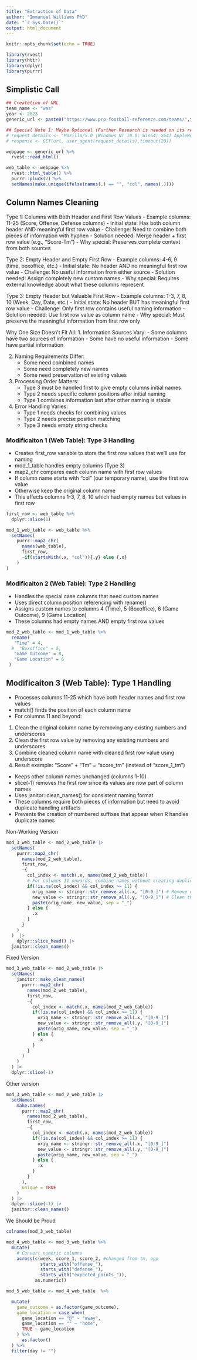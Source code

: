 ```yaml
---
title: "Extraction of Data"
author: "Immanuel Williams PhD"
date: "`r Sys.Date()`"
output: html_document
---
```


```r
knitr::opts_chunk$set(echo = TRUE)
```


```r
library(rvest)
library(httr)
library(dplyr)
library(purrr)
```



## Simplistic Call
```r
## Createtion of URL
team_name <- "was"
year <- 2023
generic_url <- paste0("https://www.pro-football-reference.com/teams/",team_name,"/",year,".htm#all_games")
```


```r
## Special Note 1: Maybe Optional (Further Research is needed on its relevance)
# request_details <- "Mozilla/5.0 (Windows NT 10.0; Win64; x64) AppleWebKit/537.36 (KHTML, like Gecko) Chrome/91.0.4472.124 Safari/537.36"
# response <- GET(url, user_agent(request_details),timeout(20))
```


```r
webpage <- generic_url %>% 
  rvest::read_html()

web_table <- webpage %>% 
  rvest::html_table() %>% 
  purrr::pluck(2) %>% 
  setNames(make.unique(ifelse(names(.) == "", "col", names(.))))
```


## Column Names Cleaning



Type 1: Columns with Both Header and First Row Values
- Example columns: 11-25 (Score, Offense, Defense columns)
- Initial state: Has both column header AND meaningful first row value
- Challenge: Need to combine both pieces of information with hyphen
- Solution needed: Merge header + first row value (e.g., "Score-Tm")
- Why special: Preserves complete context from both sources

Type 2: Empty Header and Empty First Row
- Example columns: 4-6, 9 (time, boxoffice, etc.)
- Initial state: No header AND no meaningful first row value
- Challenge: No useful information from either source
- Solution needed: Assign completely new custom names
- Why special: Requires external knowledge about what these columns represent

Type 3: Empty Header but Valuable First Row
- Example columns: 1-3, 7, 8, 10 (Week, Day, Date, etc.)
- Initial state: No header BUT has meaningful first row value
- Challenge: Only first row contains useful naming information
- Solution needed: Use first row value as column name
- Why special: Must preserve the meaningful information from first row only

Why One Size Doesn't Fit All:
1. Information Sources Vary:
   - Some columns have two sources of information
   - Some have no useful information
   - Some have partial information
   
2. Naming Requirements Differ:
   - Some need combined names
   - Some need completely new names
   - Some need preservation of existing values

3. Processing Order Matters:
   - Type 3 must be handled first to give empty columns initial names
   - Type 2 needs specific column positions after initial naming
   - Type 1 combines information last after other naming is stable

4. Error Handling Varies:
   - Type 1 needs checks for combining values
   - Type 2 needs precise position matching
   - Type 3 needs empty string checks


### Modificaiton 1 (Web Table): Type 3 Handling

- Creates first_row variable to store the first row values that we'll use for naming
- mod_1_table handles empty columns (Type 3)
- map2_chr compares each column name with first row values
- If column name starts with "col" (our temporary name), use the first row value
- Otherwise keep the original column name
- This affects columns 1-3, 7, 8, 10 which had empty names but values in first row

```r
first_row <- web_table %>% 
  dplyr::slice(1)

mod_1_web_table <- web_table %>% 
  setNames(
    purrr::map2_chr(
      names(web_table),
      first_row,
      ~if(startsWith(.x, "col")){.y} else {.x}
    )
)
```


### Modificaiton 2 (Web Table):  Type 2 Handling

- Handles the special case columns that need custom names
- Uses direct column position referencing with rename()
- Assigns custom names to columns 4 (Time), 5 (Boxoffice), 6 (Game Outcome), 9 (Game Location)
- These columns had empty names AND empty first row values


```r
mod_2_web_table <- mod_1_web_table %>% 
  rename(
   "Time" = 4,
  #  "Boxoffice" = 5,
   "Game Outcome" = 8,
   "Game Location" = 6
 )
```


## Modificaiton 3 (Web Table): Type 1 Handling

- Processes columns 11-25 which have both header names and first row values
- match() finds the position of each column name
- For columns 11 and beyond:

1. Clean the original column name by removing any existing numbers and underscores
2. Clean the first row value by removing any existing numbers and underscores
3. Combine cleaned column name with cleaned first row value using underscore
4. Result example: "Score" + "Tm" = "score_tm" (instead of "score_1_tm")

- Keeps other column names unchanged (columns 1-10)
- slice(-1) removes the first row since its values are now part of column names
- Uses janitor::clean_names() for consistent naming format
- These columns require both pieces of information but need to avoid duplicate handling artifacts
- Prevents the creation of numbered suffixes that appear when R handles duplicate names

Non-Working Version
```r
mod_3_web_table <- mod_2_web_table |>
  setNames(
    purrr::map2_chr(
      names(mod_2_web_table),
      first_row,
      ~{
        col_index <- match(.x, names(mod_2_web_table))
        # For columns 11 onwards, combine names without creating duplicates
        if(!is.na(col_index) && col_index >= 11) {
          orig_name <- stringr::str_remove_all(.x, "[0-9_]") # Remove existing numbers/underscores
          new_value <- stringr::str_remove_all(.y, "[0-9_]") # Clean the value too
          paste(orig_name, new_value, sep = "_")
        } else {
          .x
        }
      }
    )
  )  |>
    dplyr::slice_head() |>
  janitor::clean_names()
```
Fixed Version
```r
mod_3_web_table <- mod_2_web_table |>
  setNames(
    janitor::make_clean_names(
      purrr::map2_chr(
        names(mod_2_web_table),
        first_row,
        ~{
          col_index <- match(.x, names(mod_2_web_table))
          if(!is.na(col_index) && col_index >= 11) {
            orig_name <- stringr::str_remove_all(.x, "[0-9_]")
            new_value <- stringr::str_remove_all(.y, "[0-9_]")
            paste(orig_name, new_value, sep = "_")
          } else {
            .x
          }
        }
      )
    )
  ) |>
  dplyr::slice(-1)

```

Other version 

```r
mod_3_web_table <- mod_2_web_table |>
  setNames(
    make.names(
      purrr::map2_chr(
        names(mod_2_web_table),
        first_row,
        ~{
          col_index <- match(.x, names(mod_2_web_table))
          if(!is.na(col_index) && col_index >= 11) {
            orig_name <- stringr::str_remove_all(.x, "[0-9_]")
            new_value <- stringr::str_remove_all(.y, "[0-9_]")
            paste(orig_name, new_value, sep = "_")
          } else {
            .x
          }
        }
      ),
      unique = TRUE
    )
  ) |>
  dplyr::slice(-1) |>
  janitor::clean_names()

```

We Should be Proud
```r
colnames(mod_3_web_table)
```


```r
mod_4_web_table <- mod_3_web_table %>% 
  mutate(
    # Convert numeric columns
    across(c(week, score_1, score_2, #changed from tm, opp
             starts_with("offense_"), 
             starts_with("defense_"),
             starts_with("expected_points_")), 
           as.numeric))
```


```r

mod_5_web_table <- mod_4_web_table  %>% 

  mutate(
    game_outcome = as.factor(game_outcome),
    game_location = case_when(
      game_location == "@" ~ "away",
      game_location == "" ~ "home",
      TRUE ~ game_location
    ) %>% 
      as.factor()
  ) %>% 
  filter(day != "")
```















